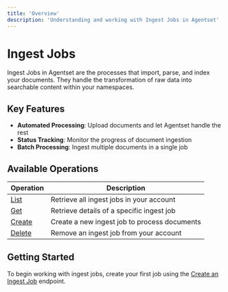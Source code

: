 ```yaml
---
title: 'Overview'
description: 'Understanding and working with Ingest Jobs in Agentset'
---
```


# Ingest Jobs

Ingest Jobs in Agentset are the processes that import, parse, and index your documents. They handle the transformation of raw data into searchable content within your namespaces.

## Key Features

- **Automated Processing**: Upload documents and let Agentset handle the rest
- **Status Tracking**: Monitor the progress of document ingestion
- **Batch Processing**: Ingest multiple documents in a single job

## Available Operations

| Operation | Description |
|-----------|-------------|
| [List](/api-reference/ingest-jobs/list) | Retrieve all ingest jobs in your account |
| [Get](/api-reference/ingest-jobs/get) | Retrieve details of a specific ingest job |
| [Create](/api-reference/ingest-jobs/create) | Create a new ingest job to process documents |
| [Delete](/api-reference/ingest-jobs/delete) | Remove an ingest job from your account |

## Getting Started

To begin working with ingest jobs, create your first job using the [Create an Ingest Job](/api-reference/ingest-jobs/create) endpoint.
